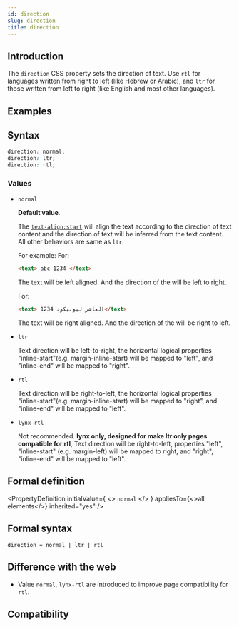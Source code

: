 ```yaml
---
id: direction
slug: direction
title: direction
---
```



## Introduction

The `direction` CSS property sets the direction of text. Use `rtl` for languages written from right to left (like Hebrew or Arabic), and `ltr` for those written from left to right (like English and most other languages).

## Examples


<Go
  example="css-api"
  entry="src/direction"
  defaultFile="src/direction/App.tsx"
  img="/assets/doc/css/direction.jpg"
  defaultEntryFile="dist/direction.lynx.bundle"
  entry="src/direction"
/>

## Syntax

```css
direction: normal;
direction: ltr;
direction: rtl;
```

### Values

- `normal`

  **Default value**.

  The [`text-align:start`](./text-align) will align the text according to the direction of text content and the direction of text will be inferred from the text content. All other behaviors are same as `ltr`.

  For example:
  For:

  ```html
  <text> abc 1234 </text>
  ```

  The text will be left aligned. And the direction of the will be left to right.

  For:

  ```html
  <text> العاشر ليونيكود 1234</text>
  ```

  The text will be right aligned. And the direction of the will be right to left.

- `ltr`

  Text direction will be left-to-right, the horizontal logical properties "inline-start"(e.g. margin-inline-start) will be mapped to "left", and "inline-end" will be mapped to "right".

- `rtl`

  Text direction will be right-to-left, the horizontal logical properties "inline-start"(e.g. margin-inline-start) will be mapped to "right", and "inline-end" will be mapped to "left".

- `lynx-rtl` <Deprecated/>

  Not recommended. **lynx only, designed for make ltr only pages compatible for rtl**, Text direction will be right-to-left, properties "left", "inline-start" (e.g. margin-left) will be mapped to right, and "right", "inline-end" will be mapped to "left".

## Formal definition


<PropertyDefinition
  initialValue={
    <>
      <code>normal</code>
    </>
  }
  appliesTo={<>all elements</>}
  inherited="yes"
/>

## Formal syntax

```
direction = normal | ltr | rtl
```

## Difference with the web

- Value `normal`, `lynx-rtl` are introduced to improve page compatibility for `rtl`.

## Compatibility


<LegacyCompatTable metadata="css/properties/direction" />
